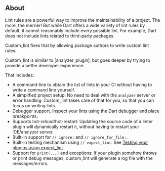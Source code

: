 ## About

Lint rules are a powerful way to improve the maintainability of a project.
The more, the merrier!
But while Dart offers a wide variety of lint rules by default, it cannot
reasonably include every possible lint. For example, Dart does not
include lints related to third-party packages.

Custom_lint fixes that by allowing package authors to write custom lint rules.

Custom_lint is similar to [analyzer_plugin], but goes deeper by trying to
provide a better developer experience.

That includes:

- A command-line to obtain the list of lints in your CI
  without having to write a command line yourself.
- A simplified project setup:
  No need to deal with the `analyzer` server or error handling. Custom_lint
  takes care of that for you, so that you can focus on writing lints.
- Debugger support.
  Inspect your lints using the Dart debugger and place breakpoints.
- Supports hot-reload/hot-restart:
  Updating the source code of a linter plugin will dynamically restart it,
  without having to restart your IDE/analyzer server.
- Built-in support for `// ignore:` and `// ignore_for_file:`.
- Built-in testing mechanism using `// expect_lint`. See [Testing your plugins using expect_lint](#testing-your-plugins-using-expect_lint)
- Support for `print(...)` and exceptions:
  If your plugin somehow throws or print debug messages, custom_lint
  will generate a log file with the messages/errors.
